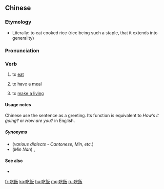{{also|吃饭|喫饭}}
==Chinese==
{{zh-forms|s=吃饭}}

===Etymology===
* Literally: to eat cooked rice (rice being such a staple, that it extends into generality)

===Pronunciation===
{{zh-pron
|m=chīfàn
|ma=Zh-chīfàn.ogg
|c=hek3 faan6
|w=4qiq ve
|cat=v
}}

===Verb===
{{zh-verb}}

# to [[eat]]
#: {{zh-x|用 筷子{zi} 吃飯|to '''eat''' with chopsticks}}
#: {{zh-x|他 很 喜歡 吃飯。|He loves to '''eat'''.}}
#: {{zh-x|你 吃飯 了 嗎？|Have you '''eaten'''? (also a greeting)}}
#: {{zh-x|你 '''吃''' 過 '''飯''' 嗎？|Have you '''eaten'''? (also a greeting)}}
#: {{zh-x|你 吃飯 了 沒有？|Have you '''eaten'''? (also a greeting)}}
#: {{zh-x|儂 '''飯''' 吃 '''過''' 了 𠲎？|Have you '''eaten'''? (also a greeting)|SH}}
# to have a [[meal]]
#: {{zh-x|我 想 約 你 明天 一起 去 吃飯，不 知道 你 有 沒有 時間。|I'd like to invite you out to '''have a meal''' tomorrow, if you have time.}}
# {{lb|zh|dated}} to [[make a living]]
#: {{zh-x|你 靠 什麼 吃飯？|What do you '''do for a living'''?}}
#: {{zh-x|我 現在 失業，除了 交 房租，還 要 吃飯 啊，壓力 大 啊。|I'm out of work at the moment. Apart from paying rent I also have to '''make a living'''; it's very stressful.}}

====Usage notes====
Chinese use the sentence {{zh-x|你 吃飯 了 嗎？|Have you '''eaten'''?}} as a greeting. Its function is equivalent to ''How’s it going?'' or ''How are you?'' in English.

=====Synonyms=====
* (''various dialects - Cantonese, Min, etc.'') {{zh-l|食飯}}
* (''Min Nan'') {{zh-l|唅飯}}, {{zh-l|含飯}}

====See also====
* {{zh-l|喝}}

[[fr:吃飯]]
[[ko:吃飯]]
[[hu:吃飯]]
[[mg:吃飯]]
[[ru:吃飯]]